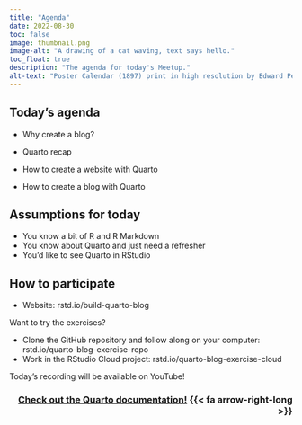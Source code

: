 ```yaml
---
title: "Agenda"
date: 2022-08-30
toc: false
image: thumbnail.png
image-alt: "A drawing of a cat waving, text says hello."
toc_float: true
description: "The agenda for today's Meetup."
alt-text: "Poster Calendar (1897) print in high resolution by Edward Penfield. Original from The New York Public Library. Digitally enhanced by rawpixel."
---
```


## Today's agenda

-   Why create a blog?

-   Quarto recap

-   How to create a website with Quarto

-   How to create a blog with Quarto

::: callout-warning
## Assumptions for today

-   You know a bit of R and R Markdown
-   You know about Quarto and just need a refresher
-   You'd like to see Quarto in RStudio
:::

## How to participate

* Website: rstd.io/build-quarto-blog

Want to try the exercises?

-   Clone the GitHub repository and follow along on your computer: rstd.io/quarto-blog-exercise-repo
-   Work in the RStudio Cloud project: rstd.io/quarto-blog-exercise-cloud

::: column-margin
Today's recording will be available on YouTube!
:::

<h3 align="right"><a href="https://quarto.org/">Check out the Quarto documentation!</a> {{< fa arrow-right-long >}}</h3>
